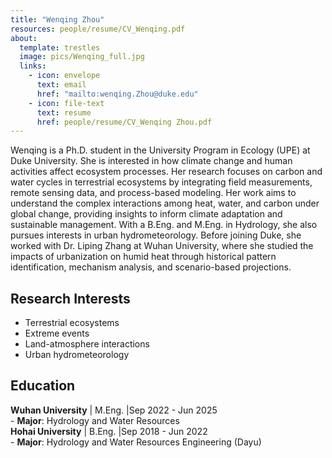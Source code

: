 ```yaml
---
title: "Wenqing Zhou"
resources: people/resume/CV_Wenqing.pdf
about:
  template: trestles
  image: pics/Wenqing_full.jpg
  links:
    - icon: envelope
      text: email   
      href: "mailto:wenqing.Zhou@duke.edu"
    - icon: file-text
      text: resume   
      href: people/resume/CV_Wenqing Zhou.pdf
---
```


::: {#hero-heading}
Wenqing is a Ph.D. student in the University Program in Ecology (UPE) at Duke University. She is interested in how climate change and human activities affect ecosystem processes. Her research focuses on carbon and water cycles in terrestrial ecosystems by integrating field measurements, remote sensing data, and process-based modeling. Her work aims to understand the complex interactions among heat, water, and carbon under global change, providing insights to inform climate adaptation and sustainable management. With a B.Eng. and M.Eng. in Hydrology, she also pursues interests in urban hydrometeorology. Before joining Duke, she worked with Dr. Liping Zhang at Wuhan University, where she studied the impacts of urbanization on humid heat through historical pattern identification, mechanism analysis, and scenario-based projections.

## **Research Interests**

-  Terrestrial ecosystems
-  Extreme events
-  Land-atmosphere interactions
-  Urban hydrometeorology

## **Education**

**Wuhan University** \| M.Eng. \|Sep 2022 - Jun 2025\
-   **Major**: Hydrology and Water Resources \
**Hohai University** \| B.Eng.  \|Sep 2018 - Jun 2022\
-   **Major**: Hydrology and Water Resources Engineering (Dayu)\

:::
